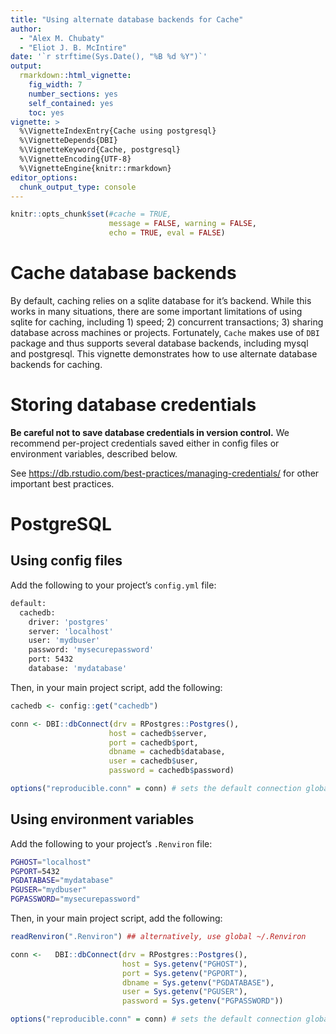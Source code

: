 ---
title: "Using alternate database backends for Cache"
author:
  - "Alex M. Chubaty"
  - "Eliot J. B. McIntire"
date: '`r strftime(Sys.Date(), "%B %d %Y")`'
output:
  rmarkdown::html_vignette:
    fig_width: 7
    number_sections: yes
    self_contained: yes
    toc: yes
vignette: >
  %\VignetteIndexEntry{Cache using postgresql}
  %\VignetteDepends{DBI}
  %\VignetteKeyword{Cache, postgresql}
  %\VignetteEncoding{UTF-8}
  %\VignetteEngine{knitr::rmarkdown}
editor_options: 
  chunk_output_type: console
---

```{r setup, include=FALSE}
knitr::opts_chunk$set(#cache = TRUE,
                      message = FALSE, warning = FALSE,
                      echo = TRUE, eval = FALSE)
```

# Cache database backends

By default, caching relies on a sqlite database for it's backend.
While this works in many situations, there are some important limitations of using sqlite for caching, including 1) speed; 2) concurrent transactions; 3) sharing database across machines or projects.
Fortunately, `Cache` makes use of `DBI` package and thus supports several database backends, including mysql and postgresql.
This vignette demonstrates how to use alternate database backends for caching.

# Storing database credentials

**Be careful not to save database credentials in version control.**
We recommend per-project credentials saved either in config files or environment variables, described below.

See <https://db.rstudio.com/best-practices/managing-credentials/> for other important best practices.

# PostgreSQL

## Using config files

Add the following to your project's `config.yml` file:

```{bash}
default:
  cachedb:
    driver: 'postgres' 
    server: 'localhost'
    user: 'mydbuser'
    password: 'mysecurepassword'  
    port: 5432
    database: 'mydatabase'
```

Then, in your main project script, add the following:

```{r}
cachedb <- config::get("cachedb")

conn <- DBI::dbConnect(drv = RPostgres::Postgres(),
                      host = cachedb$server,
                      port = cachedb$port,
                      dbname = cachedb$database,
                      user = cachedb$user,
                      password = cachedb$password)

options("reproducible.conn" = conn) # sets the default connection globally
```

## Using environment variables

Add the following to your project's `.Renviron` file:

```{bash}
PGHOST="localhost"
PGPORT=5432
PGDATABASE="mydatabase"
PGUSER="mydbuser"
PGPASSWORD="mysecurepassword"
```

Then, in your main project script, add the following:

```{r}
readRenviron(".Renviron") ## alternatively, use global ~/.Renviron

conn <-   DBI::dbConnect(drv = RPostgres::Postgres(),
                         host = Sys.getenv("PGHOST"),
                         port = Sys.getenv("PGPORT"),
                         dbname = Sys.getenv("PGDATABASE"),
                         user = Sys.getenv("PGUSER"),
                         password = Sys.getenv("PGPASSWORD"))

options("reproducible.conn" = conn) # sets the default connection globally
```

